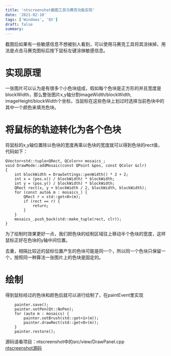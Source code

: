 ```yaml
---
title: 'ntscreenshot截图工具马赛克功能实现'
date: '2021-02-10'
tags: ['Windows', 'Qt']
draft: false
summary: 
---
```


截图后如果有一些敏感信息不想被别人看到，可以使用马赛克工具将其涂抹掉，用法是点击马赛克图标后按下鼠标左键涂抹敏感信息。

# 实现原理 
一张图片可以认为是有很多个小色块组成，假如每个色块是正方形的并且宽度是blockWidth，那么整张图片x,y轴分割imageWidth/blockWidth, imageHeight/blockWidth个坐标，当鼠标在这些色块上划过时选择当前色块中的其中一个颜色来填充色块。


# 将鼠标的轨迹转化为各个色块
将鼠标的x,y轴位置除以色块的宽度再乘以色块的宽度就可以得到色块的rect值，代码如下：
```
QVector<std::tuple<QRect, QColor>> mosaics_;
void DrawMode::addMosaic(const QPoint &pos, const QColor &clr)
{
    int blockWidth = DrawSettings::penWidth() * 2 + 2;
    int x = (pos.x() / blockWidth) * blockWidth;
    int y = (pos.y() / blockWidth) * blockWidth;
    QRect rect(x, y + blockWidth / 2, blockWidth, blockWidth);
    for (const auto& m : mosaics_) {
        QRect r = std::get<0>(m);
        if (rect == r) {
            return;
        }
    }
    mosaics_.push_back(std::make_tuple(rect, clr));
}
```
为了绘制时效果更好一点，我们把色块的绘制区域往上移动半个色块的宽度，这样鼠标正好在色块的y轴中间位置。

去重，相隔比较近的鼠标位置产生的色块可能是同一个，所以同一个色块只保留一个，按照同一种算法一张图片上的色块是固定的。

# 绘制
得到鼠标经过的色块和颜色后就可以进行绘制了，在paintEvent里实现
```
    painter.save();
    painter.setPen(Qt::NoPen);
    for (auto m : mosaics) {
        painter.setBrush(std::get<1>(m));
        painter.drawRect(std::get<0>(m));
    }
    painter.restore();
```

源码请看项目：ntscreenshot中的src/view/DrawPanel.cpp  
[ntscreenshot源码](https://github.com/tujiaw/ntscreenshot)